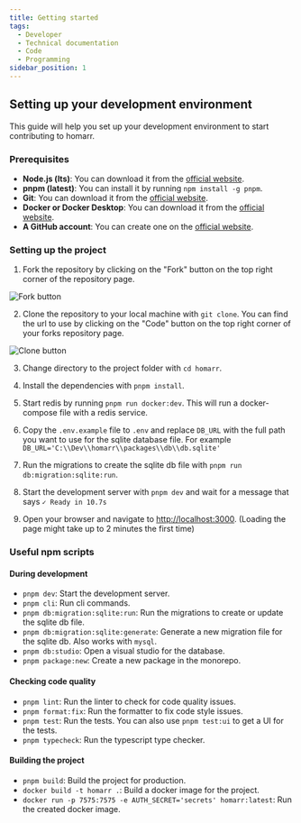 ```yaml
---
title: Getting started
tags:
  - Developer
  - Technical documentation
  - Code
  - Programming
sidebar_position: 1
---
```


## Setting up your development environment

This guide will help you set up your development environment to start contributing to homarr.

### Prerequisites

- **Node.js (lts)**: You can download it from the [official website](https://nodejs.org/).
- **pnpm (latest)**: You can install it by running `npm install -g pnpm`.
- **Git**: You can download it from the [official website](https://git-scm.com/).
- **Docker or Docker Desktop**: You can download it from the [official website](https://www.docker.com/).
- **A GitHub account**: You can create one on the [official website](https://github.com/).

### Setting up the project

1. Fork the repository by clicking on the "Fork" button on the top right corner of the repository page.

![Fork button](./img/fork.png)

2. Clone the repository to your local machine with `git clone`. You can find the url to use by clicking on the "Code" button on the top right corner of your forks repository page.

![Clone button](./img/clone.png)

3. Change directory to the project folder with `cd homarr`.

4. Install the dependencies with `pnpm install`.

5. Start redis by running `pnpm run docker:dev`. This will run a docker-compose file with a redis service.

6. Copy the `.env.example` file to `.env` and replace `DB_URL` with the full path you want to use for the sqlite database file. For example `DB_URL='C:\\Dev\\homarr\\packages\\db\\db.sqlite'`

7. Run the migrations to create the sqlite db file with `pnpm run db:migration:sqlite:run`.

8. Start the development server with `pnpm dev` and wait for a message that says `✓ Ready in 10.7s`

9. Open your browser and navigate to [http://localhost:3000](http://localhost:3000). (Loading the page might take up to 2 minutes the first time)

### Useful npm scripts

#### During development

- `pnpm dev`: Start the development server.
- `pnpm cli`: Run cli commands.
- `pnpm db:migration:sqlite:run`: Run the migrations to create or update the sqlite db file.
- `pnpm db:migration:sqlite:generate`: Generate a new migration file for the sqlite db. Also works with `mysql`.
- `pnpm db:studio`: Open a visual studio for the database.
- `pnpm package:new`: Create a new package in the monorepo.

#### Checking code quality

- `pnpm lint`: Run the linter to check for code quality issues.
- `pnpm format:fix`: Run the formatter to fix code style issues.
- `pnpm test`: Run the tests. You can also use `pnpm test:ui` to get a UI for the tests.
- `pnpm typecheck`: Run the typescript type checker.

#### Building the project
- `pnpm build`: Build the project for production.
- `docker build -t homarr .`: Build a docker image for the project.
- `docker run -p 7575:7575 -e AUTH_SECRET='secrets' homarr:latest`: Run the created docker image.